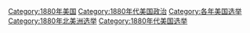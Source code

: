 [[Category:1880年美国|Category:1880年美国]]
[[Category:1880年代美国政治|Category:1880年代美国政治]]
[[Category:各年美国选举|Category:各年美国选举]]
[[Category:1880年北美洲选举|Category:1880年北美洲选举]]
[[Category:1880年代美国选举|Category:1880年代美国选举]]